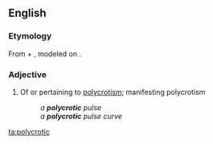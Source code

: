 ==English==

===Etymology===
From {{etyl|grc|en}} {{term|πολύς||multiple, many|lang=grc}} + {{term|κρότος||knocking, rattling|lang=grc}}, modeled on {{term|dicrotic|lang=en}}.

===Adjective===
{{en-adj}}

# {{context|physiology|lang=en}} Of or pertaining to [[polycrotism]]; manifesting polycrotism
#: ''a '''polycrotic''' pulse''
#: ''a '''polycrotic''' pulse curve''

[[ta:polycrotic]]